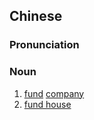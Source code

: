 ==Chinese==
{{zh-forms|type=22}}

===Pronunciation===
{{zh-pron
|m=jījīn gōngsī
|cat=n
}}

===Noun===
{{zh-noun}}

# [[fund]] [[company]]
# [[fund house]]